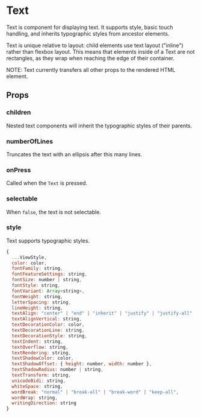 
<Meta title="Components|Text" />

# Text

Text is component for displaying text. It supports style, basic touch handling,
and inherits typographic styles from ancestor elements.

Text is unique relative to layout: child elements use text layout ("inline")
rather than flexbox layout. This means that elements inside of a Text are not
rectangles, as they wrap when reaching the edge of their container.

NOTE: Text currently transfers all other props to the rendered HTML element.

## Props

<Props of={Stories.ofProps} />

### children

Nested text components will inherit the typographic styles of their parents.

<Preview withSource='none'>
  <Story name="children">
    <Stories.children />
  </Story>
</Preview>

### numberOfLines

Truncates the text with an ellipsis after this many lines.

<Preview withSource='none'>
  <Story name="numberOfLines">
    <Stories.numberOfLines />
  </Story>
</Preview>

### onPress

Called when the `Text` is pressed.

<Preview withSource='none'>
  <Story name="onPress">
    <Stories.onPress />
  </Story>
</Preview>

### selectable

When `false`, the text is not selectable.

<Preview withSource='none'>
  <Story name="selectable">
    <Stories.selectable />
  </Story>
</Preview>

### style

Text supports typographic styles.

```js
{
  ...ViewStyle,
  color: color,
  fontFamily: string,
  fontFeatureSettings: string,
  fontSize: number | string,
  fontStyle: string,
  fontVariant: Array<string>,
  fontWeight: string,
  letterSpacing: string,
  lineHeight: string,
  textAlign: "center" | "end" | "inherit" | "justify" | "justify-all" | "left" | "right" | "start",
  textAlignVertical: string,
  textDecorationColor: color,
  textDecorationLine: string,
  textDecorationStyle: string,
  textIndent: string,
  textOverflow: string,
  textRendering: string,
  textShadowColor: color,
  textShadowOffset: { height: number, width: number },
  textShadowRadius: number | string,
  textTransform: string,
  unicodeBidi: string,
  whiteSpace: string,
  wordBreak: "normal" | "break-all" | "break-word" | "keep-all",
  wordWrap: string,
  writingDirection: string
}
```

<Preview withSource='none'>
  <Story name="style">
    <Stories.style />
  </Story>
</Preview>
